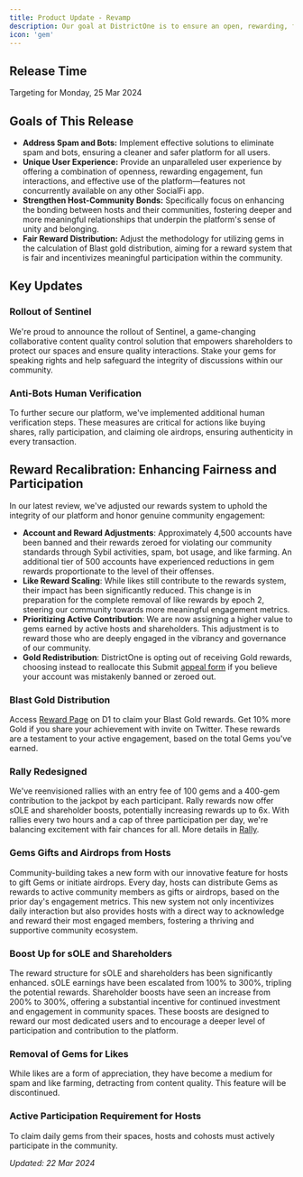 ```yaml
---
title: Product Update - Revamp
description: Our goal at DistrictOne is to ensure an open, rewarding, fun, and effective environment. We tackle spam and bots head-on, paving the way for genuine community interactions.
icon: 'gem'
---
```


## Release Time
Targeting for Monday, 25 Mar 2024

## Goals of This Release

- **Address Spam and Bots:** Implement effective solutions to eliminate spam and bots, ensuring a cleaner and safer platform for all users.
- **Unique User Experience:** Provide an unparalleled user experience by offering a combination of openness, rewarding engagement, fun interactions, and effective use of the platform—features not concurrently available on any other SocialFi app.
- **Strengthen Host-Community Bonds:** Specifically focus on enhancing the bonding between hosts and their communities, fostering deeper and more meaningful relationships that underpin the platform's sense of unity and belonging.
- **Fair Reward Distribution:** Adjust the methodology for utilizing gems in the calculation of Blast gold distribution, aiming for a reward system that is fair and incentivizes meaningful participation within the community.

## Key Updates

### Rollout of Sentinel
We're proud to announce the rollout of Sentinel, a game-changing collaborative content quality control solution that empowers shareholders to protect our spaces and ensure quality interactions. Stake your gems for speaking rights and help safeguard the integrity of discussions within our community.
### Anti-Bots Human Verification
To further secure our platform, we've implemented additional human verification steps. These measures are critical for actions like buying shares, rally participation, and claiming ole airdrops, ensuring authenticity in every transaction.
## Reward Recalibration: Enhancing Fairness and Participation
In our latest review, we've adjusted our rewards system to uphold the integrity of our platform and honor genuine community engagement:
- **Account and Reward Adjustments**: Approximately 4,500 accounts have been banned and their rewards zeroed for violating our community standards through Sybil activities, spam, bot usage, and like farming. An additional tier of 500 accounts have experienced reductions in gem rewards proportionate to the level of their offenses.
- **Like Reward Scaling**: While likes still contribute to the rewards system, their impact has been significantly reduced. This change is in preparation for the complete removal of like rewards by epoch 2, steering our community towards more meaningful engagement metrics.
- **Prioritizing Active Contribution**: We are now assigning a higher value to gems earned by active hosts and shareholders. This adjustment is to reward those who are deeply engaged in the vibrancy and governance of our community.
- **Gold Redistribution**: DistrictOne is opting out of receiving Gold rewards, choosing instead to reallocate this
Submit [appeal form](https://forms.gle/RzYZrd7XGa5HxEMQ6) if you believe your account was mistakenly banned or zeroed out.
### Blast Gold Distribution
Access [Reward Page](https://districtone.io/reward) on D1 to claim your Blast Gold rewards. Get 10% more Gold if you share your achievement with invite on Twitter. These rewards are a testament to your active engagement, based on the total Gems you've earned.
### Rally Redesigned
We've reenvisioned rallies with an entry fee of 100 gems and a 400-gem contribution to the jackpot by each participant. Rally rewards now offer sOLE and shareholder boosts, potentially increasing rewards up to 6x. With rallies every two hours and a cap of three participation per day, we're balancing excitement with fair chances for all. More details in [Rally](../money-games/rally).
### Gems Gifts and Airdrops from Hosts
Community-building takes a new form with our innovative feature for hosts to gift Gems or initiate airdrops. Every day, hosts can distribute Gems as rewards to active community members as gifts or airdrops, based on the prior day's engagement metrics. This new system not only incentivizes daily interaction but also provides hosts with a direct way to acknowledge and reward their most engaged members, fostering a thriving and supportive community ecosystem.
### Boost Up for sOLE and Shareholders
The reward structure for sOLE and shareholders has been significantly enhanced. sOLE earnings have been escalated from 100% to 300%, tripling the potential rewards. Shareholder boosts have seen an increase from 200% to 300%, offering a substantial incentive for continued investment and engagement in community spaces. These boosts are designed to reward our most dedicated users and to encourage a deeper level of participation and contribution to the platform.
### Removal of Gems for Likes
While likes are a form of appreciation, they have become a medium for spam and like farming, detracting from content quality. This feature will be discontinued.
### Active Participation Requirement for Hosts
To claim daily gems from their spaces, hosts and cohosts must actively participate in the community.

*Updated: 22 Mar 2024*